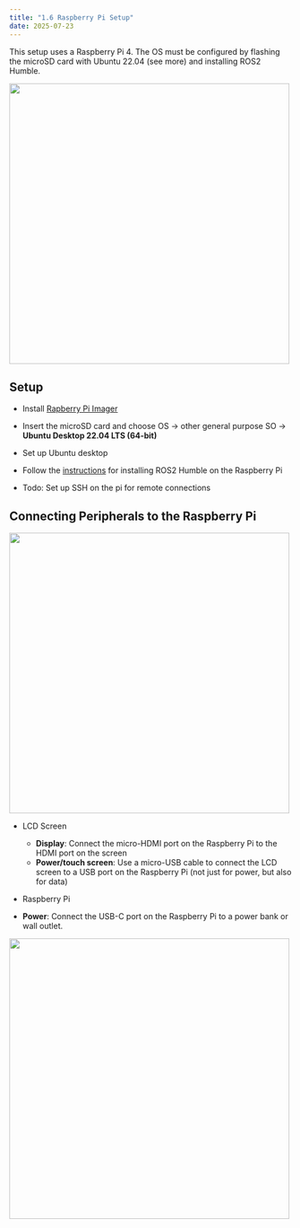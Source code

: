 ```yaml
---
title: "1.6 Raspberry Pi Setup"
date: 2025-07-23
---
```



<!-- # Raspberry Pi Setup -->

This setup uses a Raspberry Pi 4. The OS must be configured by flashing the microSD card with Ubuntu 22.04 (see more) and installing ROS2 Humble.

<img src="https://i.imgur.com/xJMgVJ2.png" width="500">

## Setup

- Install [Rapberry Pi Imager](https://www.raspberrypi.com/software/)  
-  Insert the microSD card and choose OS -> other general purpose SO -> **Ubuntu Desktop 22.04 LTS (64-bit)**

- Set up Ubuntu desktop

- Follow the [instructions](https://random-restart.vercel.app/Software-Documentation/ROS/ROS2-Humble-Installation) for installing ROS2 Humble on the Raspberry Pi

- Todo: Set up SSH on the pi for remote connections

## Connecting Peripherals to the Raspberry Pi

<img src="https://i.imgur.com/adBxdjT.png" width="500">

- LCD Screen

    - **Display**: Connect the micro-HDMI port on the Raspberry Pi to the HDMI port on the screen  
    - **Power/touch screen**: Use a micro-USB cable to connect the LCD screen to a USB port on the Raspberry Pi (not just for power, but also for data)

- Raspberry Pi

-    **Power**: Connect the USB-C port on the Raspberry Pi to a power bank or wall outlet.

<img src="https://piportal.digitalharbor.org/cbfe7e712c4ce6e2deed4e129812df9a/rpi-plug-in.gif" width="500">